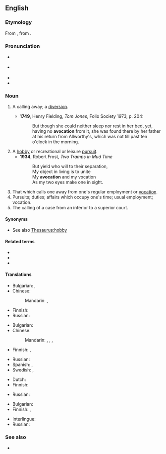 ==English==
{{was wotd|2012|June|22}}
{{wikipedia}}

===Etymology===
From {{etyl|la|en}} {{m|la|āvocātiō||a distraction}}, from {{m|la|āvocō||I call off, distract}}.

===Pronunciation===
* {{a|UK}} {{IPA|/avə(ʊ)ˈkeɪʃən/|lang=en}}
* {{a|US}} {{IPA|/ævoʊˈkeɪʃən/|/ævəˈkeɪʃən/|lang=en}}
* {{audio|en-au-avocation.ogg|Audio (AU)|lang=en}}
* {{hyphenation|av|o|ca|tion|lang=en}}

===Noun===
{{en-noun|~}}

# {{lb|en|obsolete}} A calling away; a [[diversion]].
#* '''1749''', Henry Fielding, ''Tom Jones'', Folio Society 1973, p. 204:
#*: But though she could neither sleep nor rest in her bed, yet, having no '''avocation''' from it, she was found there by her father at his return from Allworthy's, which was not till past ten o'clock in the morning.
# A [[hobby]] or recreational or leisure [[pursuit]].
#* '''1934''', Robert Frost, ''Two Tramps in Mud Time''
#*: But yield who will to their separation,
#*: My object in living is to unite
#*: My '''avocation''' and my vocation
#*: As my two eyes make one in sight.
# That which calls one away from one's regular employment or [[vocation]].
# Pursuits; duties; affairs which occupy one's time; usual employment; vocation.
# The calling of a case from an inferior to a superior court.

====Synonyms====
* {{sense|hobby}} See also [[Thesaurus:hobby]]

====Related terms====
* {{l|en|avocational}}
* {{l|en|avocationally}}
* {{l|en|vocation}}

====Translations====
{{trans-top|calling away; diversion}}
* Bulgarian: {{t+|bg|развлечение}}, {{t|bg|странично занимание}}
* Chinese:
*: Mandarin: {{t+|cmn|娛樂|sc=Hani}}, {{t+|cmn|娱乐|tr=yúlè|sc=Hani}}
{{trans-mid}}
* Finnish: {{t+|fi|juttu}}
* Russian: {{t+|ru|развлече́ние|n}}
{{trans-bottom}}

{{trans-top|hobby}}
* Bulgarian: {{t|bg|хоби}}
* Chinese:
*: Mandarin: {{t+|cmn|愛好|sc=Hani}}, {{t+|cmn|爱好|tr=àihào|sc=Hani}}, {{t+|cmn|興趣|sc=Hani}}, {{t+|cmn|兴趣|tr=xìngqù|sc=Hani}}
* Finnish: {{t+|fi|harrastus}}, {{t+|fi|juttu}}
{{trans-mid}}
* Russian: {{t+|ru|хо́бби|n}} {{qualifier|indeclinable}}
* Spanish: {{t+|es|pasatiempo|m}}, {{t+|es|afición|f}}
* Swedish: {{t|sv|fritidssysselsättning|c}}, {{t+|sv|hobby|c}}
{{trans-bottom}}

{{trans-top|that which calls one away from one's regular employment or vocation}}
* Dutch: {{t+|nl|afleiding}}
* Finnish: {{t+|fi|juttu}}
{{trans-mid}}
* Russian: {{t+|ru|развлече́ние|n}}
{{trans-bottom}}

{{trans-top|usual employment; vocation}}
* Bulgarian: {{t+|bg|призвание}}
* Finnish: {{t+|fi|työ}}, {{t+|fi|juttu}}
{{trans-mid}}
* Interlingue: {{t|ie|vocation}}
* Russian: {{t+|ru|призва́ние|n}}
{{trans-bottom}}

===See also===
* {{l|en|volunteerism}}